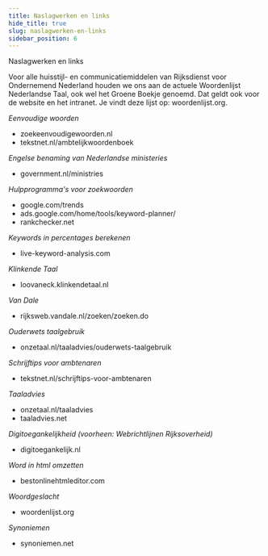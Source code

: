 ```yaml
---
title: Naslagwerken en links
hide_title: true
slug: naslagwerken-en-links
sidebar_position: 6
---
```



<Heading>Naslagwerken en links</Heading>

Voor alle huisstijl- en communicatiemiddelen van Rijksdienst voor Ondernemend Nederland houden we ons aan de actuele Woordenlijst Nederlandse Taal, ook wel het Groene Boekje genoemd.
Dat geldt ook voor de website en het intranet. Je vindt deze lijst op: <Link href="https://www.woordenlijst.org" showIcon="after" icon="externe-link">woordenlijst.org</Link>.

_Eenvoudige woorden_

- <Link href="https://www.zoekeenvoudigewoorden.nl" showIcon="after" icon="externe-link">
    zoekeenvoudigewoorden.nl
  </Link>
- <Link href="https://www.tekstnet.nl/ambtelijkwoordenboek" showIcon="after" icon="externe-link">
    tekstnet.nl/ambtelijkwoordenboek
  </Link>

_Engelse benaming van Nederlandse ministeries_

- <Link href="https://www.government.nl/ministries" showIcon="after" icon="externe-link">
    government.nl/ministries
  </Link>

_Hulpprogramma's voor zoekwoorden_

- <Link href="https://www.google.com/trends" showIcon="after" icon="externe-link">
    google.com/trends
  </Link>
- <Link href="https://ads.google.com/home/tools/keyword-planner/" showIcon="after" icon="externe-link">
    ads.google.com/home/tools/keyword-planner/
  </Link>
- <Link href="https://www.rankchecker.net" showIcon="after" icon="externe-link">
    rankchecker.net
  </Link>

_Keywords in percentages berekenen_

- <Link href="https://www.live-keyword-analysis.com" showIcon="after" icon="externe-link">
    live-keyword-analysis.com
  </Link>

_Klinkende Taal_

- <Link href="https://loovaneck.klinkendetaal.nl" showIcon="after" icon="externe-link">
    loovaneck.klinkendetaal.nl
  </Link>

_Van Dale_

- <Link href="https://rijksweb.vandale.nl/zoeken/zoeken.do" showIcon="after" icon="externe-link">
    rijksweb.vandale.nl/zoeken/zoeken.do
  </Link>

_Ouderwets taalgebruik_

- <Link href="https://www.onzetaal.nl/taaladvies/ouderwets-taalgebruik" showIcon="after" icon="externe-link">
    onzetaal.nl/taaladvies/ouderwets-taalgebruik
  </Link>

_Schrijftips voor ambtenaren_

- <Link href="https://www.tekstnet.nl/schrijftips-voor-ambtenaren" showIcon="after" icon="externe-link">
    tekstnet.nl/schrijftips-voor-ambtenaren
  </Link>

_Taaladvies_

- <Link href="https://www.onzetaal.nl/taaladvies" showIcon="after" icon="externe-link">
    onzetaal.nl/taaladvies
  </Link>
- <Link href="https://www.taaladvies.net" showIcon="after" icon="externe-link">
    taaladvies.net
  </Link>

_Digitoegankelijkheid (voorheen: Webrichtlijnen Rijksoverheid)_

- <Link href="https://www.digitoegankelijk.nl" showIcon="after" icon="externe-link">
    digitoegankelijk.nl
  </Link>

_Word in html omzetten_

- <Link href="https://www.bestonlinehtmleditor.com" showIcon="after" icon="externe-link">
    bestonlinehtmleditor.com
  </Link>

_Woordgeslacht_

- <Link href="https://www.woordenlijst.org" showIcon="after" icon="externe-link">
    woordenlijst.org
  </Link>

_Synoniemen_

- <Link href="https://www.synoniemen.net" showIcon="after" icon="externe-link">
    synoniemen.net
  </Link>
